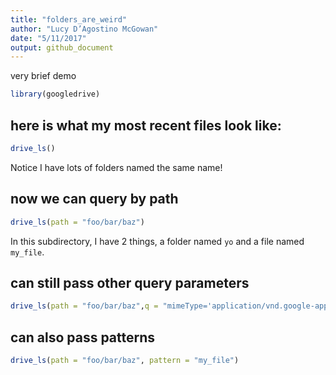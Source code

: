 ```yaml
---
title: "folders_are_weird"
author: "Lucy D’Agostino McGowan"
date: "5/11/2017"
output: github_document
---
```


very brief demo

```r
library(googledrive)
```

## here is what my most recent files look like:
```r
drive_ls()
```
Notice I have lots of folders named the same name!

## now we can query by path

```r
drive_ls(path = "foo/bar/baz")
```
In this subdirectory, I have 2 things, a folder named `yo` and a file named `my_file`.

## can still pass other query parameters
```r
drive_ls(path = "foo/bar/baz",q = "mimeType='application/vnd.google-apps.folder'")
```

## can also pass patterns

```r
drive_ls(path = "foo/bar/baz", pattern = "my_file")
```

